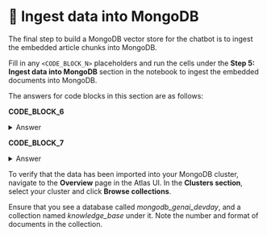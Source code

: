 
# 👐 Ingest data into MongoDB

The final step to build a MongoDB vector store for the chatbot is to ingest the embedded article chunks into MongoDB.

Fill in any `<CODE_BLOCK_N>` placeholders and run the cells under the **Step 5: Ingest data into MongoDB** section in the notebook to ingest the embedded documents into MongoDB.

The answers for code blocks in this section are as follows:

**CODE_BLOCK_6**

<details>
<summary>Answer</summary>
<div>
```python
mongodb_client[DB_NAME][COLLECTION_NAME]
``` 
<InfoButton title="Creating a Collection" message={`This code creates a collection in MongoDB. Let's break it down:

- mongodb_client: This is the MongoDB client you've defined earlier
- DB_NAME: This is the name of the database you want to create the collection in
- COLLECTION_NAME: This is the name of the collection you want to create

For example, if you had this database and collection:

\`\`\`python
mongodb_client["mongodb_genai_devday"]["knowledge_base"]
\`\`\`

The code would return:

\`\`\`python
<pymongo.collection.Collection object at 0x1234567890>
\`\`\`

This is the collection object that you can use to insert the embedded documents into MongoDB.

`} />

</div>
</details>

**CODE_BLOCK_7**

<details>
<summary>Answer</summary>
<div>
```python
collection.insert_many(embedded_docs)
```
<InfoButton title="Inserting Documents" message={`This code inserts a list of embedded documents into MongoDB. Let's break it down:

- collection: This is the collection object you created earlier
- insert_many(): This is a method of the collection object that takes a list of documents and inserts them into the collection

For example, if you had this list of embedded documents:

\`\`\`python
embedded_docs = [
    {"_id": 1, "embedding": [0.1, 0.2, 0.3], "text": "This is the first document."},
    {"_id": 2, "embedding": [0.4, 0.5, 0.6], "text": "This is the second document."},
]
\`\`\`

The collection.insert_many() method would insert the documents into the collection.

\`\`\`python
[
    InsertOneResult(
        inserted_id='66c29d4a9d21889d7e989c14',
        acknowledged=True,
        inserted_id='66c29d4a9d21889d7e989c14',
        acknowledged=True,
    )
]
\`\`\`

This result shows that the documents were inserted successfully.

`} />

</div>
</details>

To verify that the data has been imported into your MongoDB cluster, navigate to the **Overview** page in the Atlas UI. In the **Clusters section**, select your cluster and click **Browse collections**.

<Screenshot url="https://cloud.mongodb.com" src="img/screenshots/30-prepare-the-data/4-ingest-data/1-browse-collections.png" alt="Browse collections" />

Ensure that you see a database called _mongodb_genai_devday_, and a collection named _knowledge_base_ under it. Note the number and format of documents in the collection.

<Screenshot url="https://cloud.mongodb.com" src="img/screenshots/30-prepare-the-data/4-ingest-data/2-verify-collection.png" alt="Verify collection" />